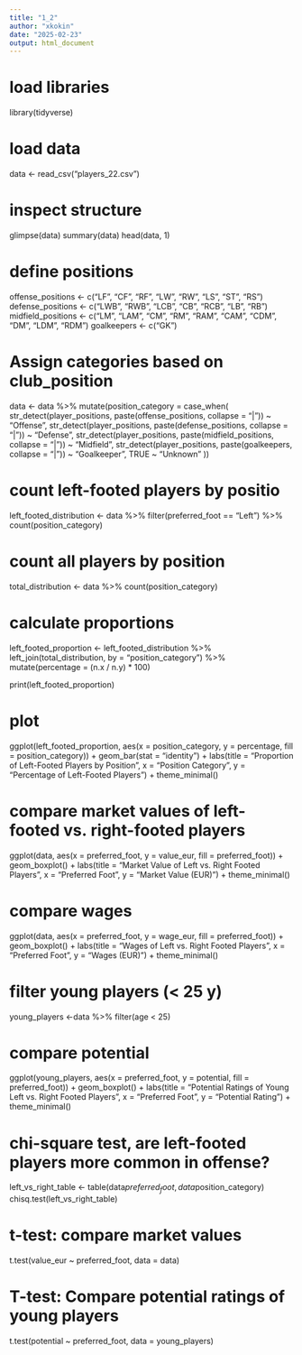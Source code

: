 ```yaml
---
title: "1_2"
author: "xkokin"
date: "2025-02-23"
output: html_document
---
```


# load libraries
library(tidyverse)

# load data
data <- read_csv("players_22.csv")

# inspect structure
glimpse(data)
summary(data)
head(data, 1)

# define positions
offense_positions <- c("LF", "CF", "RF", "LW", "RW", "LS", "ST", "RS")
defense_positions <- c("LWB", "RWB", "LCB", "CB", "RCB", "LB", "RB")
midfield_positions <- c("LM", "LAM", "CM", "RM", "RAM", "CAM", "CDM", "DM", "LDM", "RDM")
goalkeepers <- c("GK")


# Assign categories based on club_position
data <- data %>%
  mutate(position_category = case_when(
    str_detect(player_positions, paste(offense_positions, collapse = "|")) ~ "Offense",
    str_detect(player_positions, paste(defense_positions, collapse = "|")) ~ "Defense",
    str_detect(player_positions, paste(midfield_positions, collapse = "|")) ~ "Midfield",
    str_detect(player_positions, paste(goalkeepers, collapse = "|")) ~ "Goalkeeper",
    TRUE ~ "Unknown"
  ))
  
# count left-footed players by positio
left_footed_distribution <- data %>%
  filter(preferred_foot == "Left") %>%
  count(position_category)

# count all players by position
total_distribution <- data %>%
  count(position_category)

# calculate proportions
left_footed_proportion <- left_footed_distribution %>%
  left_join(total_distribution, by = "position_category") %>%
  mutate(percentage = (n.x / n.y) * 100)

print(left_footed_proportion)

# plot
ggplot(left_footed_proportion, aes(x = position_category, y = percentage, fill = position_category)) +
  geom_bar(stat = "identity") +
  labs(title = "Proportion of Left-Footed Players by Position",
       x = "Position Category",
       y = "Percentage of Left-Footed Players") +
  theme_minimal()


# compare market values of left-footed vs. right-footed players
ggplot(data, aes(x = preferred_foot, y = value_eur, fill = preferred_foot)) +
  geom_boxplot() +
  labs(title = "Market Value of Left vs. Right Footed Players",
       x = "Preferred Foot",
       y = "Market Value (EUR)") +
  theme_minimal()

# compare wages
ggplot(data, aes(x = preferred_foot, y = wage_eur, fill = preferred_foot)) +
  geom_boxplot() +
  labs(title = "Wages of Left vs. Right Footed Players",
       x = "Preferred Foot",
       y = "Wages (EUR)") +
  theme_minimal()


# filter young players (< 25 y)
young_players <-data %>%
  filter(age < 25)

# compare potential
ggplot(young_players, aes(x = preferred_foot, y = potential, fill = preferred_foot)) +
  geom_boxplot() +
  labs(title = "Potential Ratings of Young Left vs. Right Footed Players",
       x = "Preferred Foot",
       y = "Potential Rating") +
  theme_minimal()
  
  
# chi-square test, are left-footed players more common in offense?
left_vs_right_table <- table(data$preferred_foot, data$position_category)
chisq.test(left_vs_right_table)

# t-test: compare market values
t.test(value_eur ~ preferred_foot, data = data)

# T-test: Compare potential ratings of young players
t.test(potential ~ preferred_foot, data = young_players)
